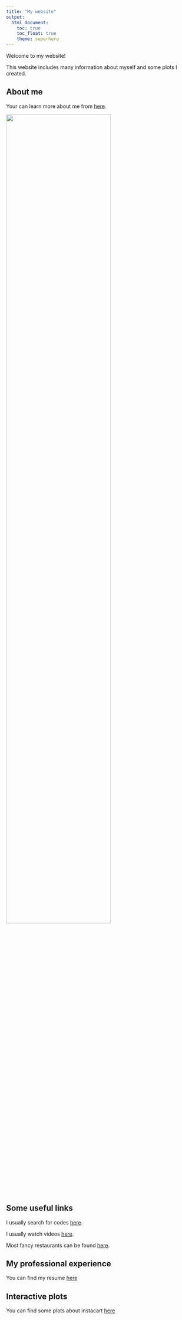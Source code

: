 ```yaml
---
title: "My website"
output: 
  html_document:
    toc: true
    toc_float: true
    theme: superhero
---
```

Welcome to my website!

This website includes many information about myself and some plots I created.

## About me

Your can learn more about me from [here](about.html).

<img src="images/minions.gif" style="width:75%">


## Some useful links

I usually search for codes [here](https://www.google.com).

I usually watch videos [here](https://www.youtube.com/).

Most fancy restaurants can be found [here](https://www.yelp.com/).

## My professional experience

You can find my resume [here](resume.html)

## Interactive plots

You can find some plots about instacart [here](dashboard.html)
